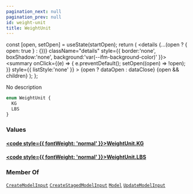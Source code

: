 ```yaml
---
pagination_next: null
pagination_prev: null
id: weight-unit
title: WeightUnit
---
```









  const [open, setOpen] = useState(startOpen);
  return (
    <details {...(open ? { open: true } : {})} className="details" style={{ border:'none', boxShadow:'none', background:'var(--ifm-background-color)' }}>
      <summary
        onClick={(e) => {
          e.preventDefault();
          setOpen((open) => !open);
        }}
        style={{ listStyle:'none' }}
      >
      {open ? dataOpen : dataClose}
      </summary>
      {open && children}
    </details>
  );
};








No description


```graphql
enum WeightUnit {
  KG
  LBS
}
```




### Values

#### [<code style={{ fontWeight: 'normal' }}>WeightUnit.<b>KG</b></code>](#)  
> 
> 
> 
> 

#### [<code style={{ fontWeight: 'normal' }}>WeightUnit.<b>LBS</b></code>](#)  
> 
> 
> 
> 





### Member Of

[`CreateModelInput`](/types/inputs/create-model-input)  <Badge class="badge badge--secondary" text="input"/><Bullet />[`CreateStagedModelInput`](/types/inputs/create-staged-model-input)  <Badge class="badge badge--secondary" text="input"/><Bullet />[`Model`](/types/objects/model)  <Badge class="badge badge--secondary" text="object"/><Bullet />[`UpdateModelInput`](/types/inputs/update-model-input)  <Badge class="badge badge--secondary" text="input"/>

